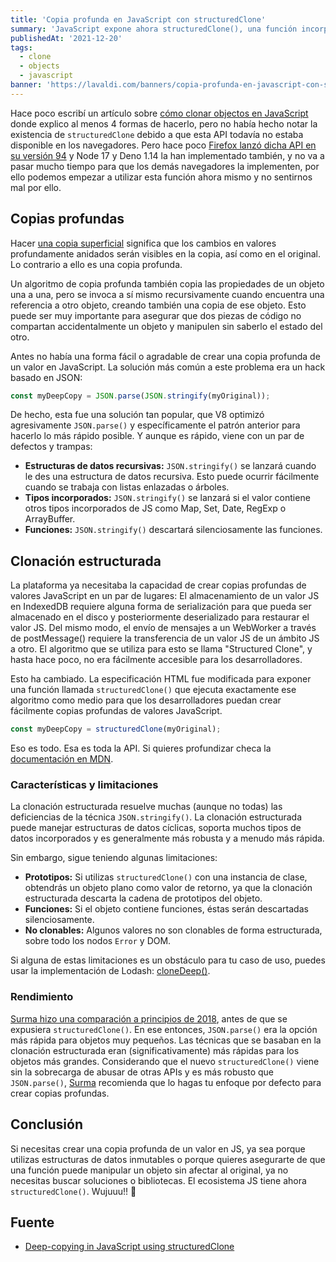 ```yaml
---
title: 'Copia profunda en JavaScript con structuredClone'
summary: 'JavaScript expone ahora structuredClone(), una función incorporada para copiar en profundidad.'
publishedAt: '2021-12-20'
tags:
  - clone
  - objects
  - javascript
banner: 'https://lavaldi.com/banners/copia-profunda-en-javascript-con-structured-clone.png'
---
```


Hace poco escribí un artículo sobre [cómo clonar objectos en JavaScript](https://www.escuelafrontend.com/articulos/clonar-objetos-en-javascript) donde explico al menos 4 formas de hacerlo, pero no había hecho notar la existencia de `structuredClone` debido a que esta API todavía no estaba disponible en los navegadores. Pero hace poco [Firefox lanzó dicha API en su versión 94](https://caniuse.com/?search=structuredClone) y Node 17 y Deno 1.14 la han implementado también, y no va a pasar mucho tiempo para que los demás navegadores la implementen, por ello podemos empezar a utilizar esta función ahora mismo y no sentirnos mal por ello.

## Copias profundas

Hacer [una copia superficial](https://www.escuelafrontend.com/articulos/clonar-objetos-en-javascript) significa que los cambios en valores profundamente anidados serán visibles en la copia, así como en el original. Lo contrario a ello es una copia profunda.

Un algoritmo de copia profunda también copia las propiedades de un objeto una a una, pero se invoca a sí mismo recursivamente cuando encuentra una referencia a otro objeto, creando también una copia de ese objeto. Esto puede ser muy importante para asegurar que dos piezas de código no compartan accidentalmente un objeto y manipulen sin saberlo el estado del otro.

Antes no había una forma fácil o agradable de crear una copia profunda de un valor en JavaScript. La solución más común a este problema era un hack basado en JSON:

```js
const myDeepCopy = JSON.parse(JSON.stringify(myOriginal));
```

De hecho, esta fue una solución tan popular, que V8 optimizó agresivamente `JSON.parse()` y específicamente el patrón anterior para hacerlo lo más rápido posible. Y aunque es rápido, viene con un par de defectos y trampas:

- **Estructuras de datos recursivas:** `JSON.stringify()` se lanzará cuando le des una estructura de datos recursiva. Esto puede ocurrir fácilmente cuando se trabaja con listas enlazadas o árboles.
- **Tipos incorporados:** `JSON.stringify()` se lanzará si el valor contiene otros tipos incorporados de JS como Map, Set, Date, RegExp o ArrayBuffer.
- **Funciones:** `JSON.stringify()` descartará silenciosamente las funciones.

## Clonación estructurada

La plataforma ya necesitaba la capacidad de crear copias profundas de valores JavaScript en un par de lugares: El almacenamiento de un valor JS en IndexedDB requiere alguna forma de serialización para que pueda ser almacenado en el disco y posteriormente deserializado para restaurar el valor JS. Del mismo modo, el envío de mensajes a un WebWorker a través de postMessage() requiere la transferencia de un valor JS de un ámbito JS a otro. El algoritmo que se utiliza para esto se llama "Structured Clone", y hasta hace poco, no era fácilmente accesible para los desarrolladores.

Esto ha cambiado. La especificación HTML fue modificada para exponer una función llamada `structuredClone()` que ejecuta exactamente ese algoritmo como medio para que los desarrolladores puedan crear fácilmente copias profundas de valores JavaScript.

```js
const myDeepCopy = structuredClone(myOriginal);
```

Eso es todo. Esa es toda la API. Si quieres profundizar checa la [documentación en MDN](https://developer.mozilla.org/en-US/docs/Web/API/structuredClone).

### Características y limitaciones

La clonación estructurada resuelve muchas (aunque no todas) las deficiencias de la técnica `JSON.stringify()`. La clonación estructurada puede manejar estructuras de datos cíclicas, soporta muchos tipos de datos incorporados y es generalmente más robusta y a menudo más rápida.

Sin embargo, sigue teniendo algunas limitaciones:

- **Prototipos:** Si utilizas `structuredClone()` con una instancia de clase, obtendrás un objeto plano como valor de retorno, ya que la clonación estructurada descarta la cadena de prototipos del objeto.
- **Funciones:** Si el objeto contiene funciones, éstas serán descartadas silenciosamente.
- **No clonables:** Algunos valores no son clonables de forma estructurada, sobre todo los nodos `Error` y DOM.

Si alguna de estas limitaciones es un obstáculo para tu caso de uso, puedes usar la implementación de Lodash: [cloneDeep()](https://lodash.com/docs/4.17.15#cloneDeep).

### Rendimiento

[Surma hizo una comparación a principios de 2018](https://surma.dev/things/deep-copy/index.html), antes de que se expusiera `structuredClone()`. En ese entonces, `JSON.parse()` era la opción más rápida para objetos muy pequeños. Las técnicas que se basaban en la clonación estructurada eran (significativamente) más rápidas para los objetos más grandes. Considerando que el nuevo `structuredClone()` viene sin la sobrecarga de abusar de otras APIs y es más robusto que `JSON.parse()`, [Surma](https://twitter.com/DasSurma) recomienda que lo hagas tu enfoque por defecto para crear copias profundas.

## Conclusión

Si necesitas crear una copia profunda de un valor en JS, ya sea porque utilizas estructuras de datos inmutables o porque quieres asegurarte de que una función puede manipular un objeto sin afectar al original, ya no necesitas buscar soluciones o bibliotecas. El ecosistema JS tiene ahora `structuredClone()`. Wujuuu!! 🥳

## Fuente

- [Deep-copying in JavaScript using structuredClone](https://web.dev/structured-clone/)
